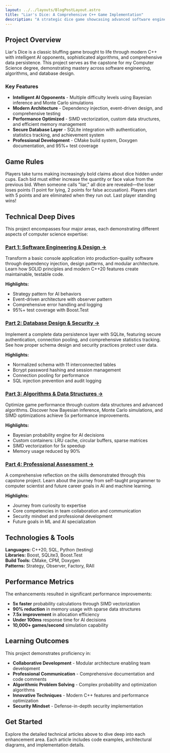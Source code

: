 ```yaml
---
layout: ../../layouts/BlogPostLayout.astro
title: "Liar's Dice: A Comprehensive C++ Game Implementation"
description: "A strategic dice game showcasing advanced software engineering, algorithms, and database design"
---
```



<BlogBanner 
  title="Liar's Dice" 
  subtitle="A comprehensive C++ implementation demonstrating professional software development practices across three key computer science domains"
  gradientFrom="#1e40af"
  gradientTo="#7c3aed"
/>

## Project Overview

Liar's Dice is a classic bluffing game brought to life through modern C++ with intelligent AI opponents, sophisticated algorithms, and comprehensive data persistence. This project serves as the capstone for my Computer Science degree, demonstrating mastery across software engineering, algorithms, and database design.

### Key Features

- **Intelligent AI Opponents** - Multiple difficulty levels using Bayesian inference and Monte Carlo simulations
- **Modern Architecture** - Dependency injection, event-driven design, and comprehensive testing
- **Performance Optimized** - SIMD vectorization, custom data structures, and efficient memory management
- **Secure Database Layer** - SQLite integration with authentication, statistics tracking, and achievement system
- **Professional Development** - CMake build system, Doxygen documentation, and 95%+ test coverage

## Game Rules

Players take turns making increasingly bold claims about dice hidden under cups. Each bid must either increase the quantity or face value from the previous bid. When someone calls "liar," all dice are revealed—the loser loses points (1 point for lying, 2 points for false accusation). Players start with 5 points and are eliminated when they run out. Last player standing wins!

## Technical Deep Dives

This project encompasses four major areas, each demonstrating different aspects of computer science expertise:

### [Part 1: Software Engineering & Design →](/projects/liarsdice/software-engineering)

Transform a basic console application into production-quality software through dependency injection, design patterns, and modular architecture. Learn how SOLID principles and modern C++20 features create maintainable, testable code.

**Highlights:**
- Strategy pattern for AI behaviors
- Event-driven architecture with observer pattern
- Comprehensive error handling and logging
- 95%+ test coverage with Boost.Test

### [Part 2: Database Design & Security →](/projects/liarsdice/databases)

Implement a complete data persistence layer with SQLite, featuring secure authentication, connection pooling, and comprehensive statistics tracking. See how proper schema design and security practices protect user data.

**Highlights:**
- Normalized schema with 11 interconnected tables
- Bcrypt password hashing and session management
- Connection pooling for performance
- SQL injection prevention and audit logging

### [Part 3: Algorithms & Data Structures →](/projects/liarsdice/algorithms)

Optimize game performance through custom data structures and advanced algorithms. Discover how Bayesian inference, Monte Carlo simulations, and SIMD optimizations achieve 5x performance improvements.

**Highlights:**
- Bayesian probability engine for AI decisions
- Custom containers: LRU cache, circular buffers, sparse matrices
- SIMD vectorization for 5x speedup
- Memory usage reduced by 90%

### [Part 4: Professional Assessment →](/projects/liarsdice/professional-assessment)

A comprehensive reflection on the skills demonstrated through this capstone project. Learn about the journey from self-taught programmer to computer scientist and future career goals in AI and machine learning.

**Highlights:**
- Journey from curiosity to expertise
- Core competencies in team collaboration and communication
- Security mindset and professional development
- Future goals in ML and AI specialization

## Technologies & Tools

<div style={{display: 'grid', gridTemplateColumns: 'repeat(auto-fit, minmax(250px, 1fr))', gap: '1rem', margin: '2rem 0'}}>
  <div style={{padding: '1rem', background: '#f6f8fa', borderRadius: '0.5rem', borderLeft: '3px solid #007acc'}}>
    <strong style={{color: '#007acc'}}>Languages:</strong> C++20, SQL, Python (testing)
  </div>
  <div style={{padding: '1rem', background: '#f6f8fa', borderRadius: '0.5rem', borderLeft: '3px solid #007acc'}}>
    <strong style={{color: '#007acc'}}>Libraries:</strong> Boost, SQLite3, Boost.Test
  </div>
  <div style={{padding: '1rem', background: '#f6f8fa', borderRadius: '0.5rem', borderLeft: '3px solid #007acc'}}>
    <strong style={{color: '#007acc'}}>Build Tools:</strong> CMake, CPM, Doxygen
  </div>
  <div style={{padding: '1rem', background: '#f6f8fa', borderRadius: '0.5rem', borderLeft: '3px solid #007acc'}}>
    <strong style={{color: '#007acc'}}>Patterns:</strong> Strategy, Observer, Factory, RAII
  </div>
</div>

## Performance Metrics

The enhancements resulted in significant performance improvements:

- **5x faster** probability calculations through SIMD vectorization
- **90% reduction** in memory usage with sparse data structures
- **7.5x improvement** in allocation efficiency
- **Under 100ms** response time for AI decisions
- **10,000+ games/second** simulation capability

## Learning Outcomes

This project demonstrates proficiency in:

- **Collaborative Development** - Modular architecture enabling team development
- **Professional Communication** - Comprehensive documentation and code comments
- **Algorithmic Problem Solving** - Complex probability and optimization algorithms
- **Innovative Techniques** - Modern C++ features and performance optimization
- **Security Mindset** - Defense-in-depth security implementation

## Get Started

Explore the detailed technical articles above to dive deep into each enhancement area. Each article includes code examples, architectural diagrams, and implementation details.

<BlogNavigation currentPath="/projects/liarsdice" />